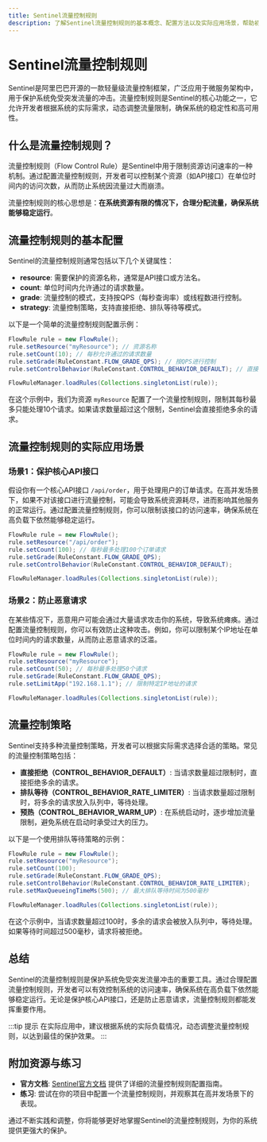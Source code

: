 ```yaml
---
title: Sentinel流量控制规则
description: 了解Sentinel流量控制规则的基本概念、配置方法以及实际应用场景，帮助初学者掌握如何通过Sentinel实现高效的流量控制。
---
```


# Sentinel流量控制规则

Sentinel是阿里巴巴开源的一款轻量级流量控制框架，广泛应用于微服务架构中，用于保护系统免受突发流量的冲击。流量控制规则是Sentinel的核心功能之一，它允许开发者根据系统的实际需求，动态调整流量限制，确保系统的稳定性和高可用性。

## 什么是流量控制规则？

流量控制规则（Flow Control Rule）是Sentinel中用于限制资源访问速率的一种机制。通过配置流量控制规则，开发者可以控制某个资源（如API接口）在单位时间内的访问次数，从而防止系统因流量过大而崩溃。

流量控制规则的核心思想是：**在系统资源有限的情况下，合理分配流量，确保系统能够稳定运行**。

## 流量控制规则的基本配置

Sentinel的流量控制规则通常包括以下几个关键属性：

- **resource**: 需要保护的资源名称，通常是API接口或方法名。
- **count**: 单位时间内允许通过的请求数量。
- **grade**: 流量控制的模式，支持按QPS（每秒查询率）或线程数进行控制。
- **strategy**: 流量控制策略，支持直接拒绝、排队等待等模式。

以下是一个简单的流量控制规则配置示例：

```java
FlowRule rule = new FlowRule();
rule.setResource("myResource"); // 资源名称
rule.setCount(10); // 每秒允许通过的请求数量
rule.setGrade(RuleConstant.FLOW_GRADE_QPS); // 按QPS进行控制
rule.setControlBehavior(RuleConstant.CONTROL_BEHAVIOR_DEFAULT); // 直接拒绝超出的请求

FlowRuleManager.loadRules(Collections.singletonList(rule));
```

在这个示例中，我们为资源 `myResource` 配置了一个流量控制规则，限制其每秒最多只能处理10个请求。如果请求数量超过这个限制，Sentinel会直接拒绝多余的请求。

## 流量控制规则的实际应用场景

### 场景1：保护核心API接口

假设你有一个核心API接口 `/api/order`，用于处理用户的订单请求。在高并发场景下，如果不对该接口进行流量控制，可能会导致系统资源耗尽，进而影响其他服务的正常运行。通过配置流量控制规则，你可以限制该接口的访问速率，确保系统在高负载下依然能够稳定运行。

```java
FlowRule rule = new FlowRule();
rule.setResource("/api/order");
rule.setCount(100); // 每秒最多处理100个订单请求
rule.setGrade(RuleConstant.FLOW_GRADE_QPS);
rule.setControlBehavior(RuleConstant.CONTROL_BEHAVIOR_DEFAULT);

FlowRuleManager.loadRules(Collections.singletonList(rule));
```

### 场景2：防止恶意请求

在某些情况下，恶意用户可能会通过大量请求攻击你的系统，导致系统瘫痪。通过配置流量控制规则，你可以有效防止这种攻击。例如，你可以限制某个IP地址在单位时间内的请求数量，从而防止恶意请求的泛滥。

```java
FlowRule rule = new FlowRule();
rule.setResource("myResource");
rule.setCount(50); // 每秒最多处理50个请求
rule.setGrade(RuleConstant.FLOW_GRADE_QPS);
rule.setLimitApp("192.168.1.1"); // 限制特定IP地址的请求

FlowRuleManager.loadRules(Collections.singletonList(rule));
```

## 流量控制策略

Sentinel支持多种流量控制策略，开发者可以根据实际需求选择合适的策略。常见的流量控制策略包括：

- **直接拒绝（CONTROL_BEHAVIOR_DEFAULT）**: 当请求数量超过限制时，直接拒绝多余的请求。
- **排队等待（CONTROL_BEHAVIOR_RATE_LIMITER）**: 当请求数量超过限制时，将多余的请求放入队列中，等待处理。
- **预热（CONTROL_BEHAVIOR_WARM_UP）**: 在系统启动时，逐步增加流量限制，避免系统在启动时承受过大的压力。

以下是一个使用排队等待策略的示例：

```java
FlowRule rule = new FlowRule();
rule.setResource("myResource");
rule.setCount(100);
rule.setGrade(RuleConstant.FLOW_GRADE_QPS);
rule.setControlBehavior(RuleConstant.CONTROL_BEHAVIOR_RATE_LIMITER);
rule.setMaxQueueingTimeMs(500); // 最大排队等待时间为500毫秒

FlowRuleManager.loadRules(Collections.singletonList(rule));
```

在这个示例中，当请求数量超过100时，多余的请求会被放入队列中，等待处理。如果等待时间超过500毫秒，请求将被拒绝。

## 总结

Sentinel的流量控制规则是保护系统免受突发流量冲击的重要工具。通过合理配置流量控制规则，开发者可以有效控制系统的访问速率，确保系统在高负载下依然能够稳定运行。无论是保护核心API接口，还是防止恶意请求，流量控制规则都能发挥重要作用。

:::tip 提示
在实际应用中，建议根据系统的实际负载情况，动态调整流量控制规则，以达到最佳的保护效果。
:::

## 附加资源与练习

- **官方文档**: [Sentinel官方文档](https://sentinelguard.io/zh-cn/docs/introduction.html) 提供了详细的流量控制规则配置指南。
- **练习**: 尝试在你的项目中配置一个流量控制规则，并观察其在高并发场景下的表现。

通过不断实践和调整，你将能够更好地掌握Sentinel的流量控制规则，为你的系统提供更强大的保护。